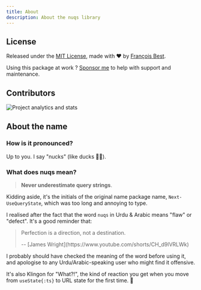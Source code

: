 ```yaml
---
title: About
description: About the nuqs library
---
```


## License

Released under the [MIT License](https://github.com/47ng/nuqs/blob/next/LICENSE), made with ❤️ by [François Best](https://francoisbest.com).

Using this package at work ? [Sponsor me](https://github.com/sponsors/franky47)
to help with support and maintenance.

## Contributors

<img
  alt="Project analytics and stats"
  src="https://repobeats.axiom.co/api/embed/3ee740e4729dce3992bfa8c74645cfebad8ba034.svg"
/>


## About the name

### How is it pronounced?

Up to you. I say "nucks" (like ducks 🦆🦆).


### What does nuqs mean?

> **Never underestimate query strings**.

Kidding aside, it's the initials of the original name package name, `Next-UseQueryState`,
which was too long and annoying to type.

I realised after the fact that the word `nuqs` in Urdu & Arabic means "flaw" or "defect".
It's a good reminder that:

> Perfection is a direction, not a destination.
>
> <figcaption>-- [James Wright](https://www.youtube.com/shorts/CH_d9lVRLWk)</figcaption>

I probably should have checked the meaning of the word before using it,
and apologise to any Urdu/Arabic-speaking user who might find it offensive.

It's also Klingon for "What?!", the kind of reaction you get when you
move from `useState{:ts}` to URL state for the first time. 🖖

